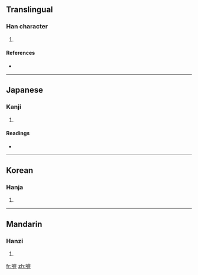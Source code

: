 ==Translingual==

===Han character===
{{Han char|rn=30|rad=口|as=11|sn=14|four=|canj=口山一土 (RUMG)}}

# {{defn|Han}}

====References====
* {{Han ref|kx=0205.090|dkj=04178|dj=0428.020|hdz=10676.140|uh=560A|ud=22026}}

----

==Japanese==

===Kanji===
{{ja-kanji|grade=|rs=口11}}

# {{defn|Japanese}}

====Readings====
* {{ja-readings|on=[[がい]] (gai)|kun=[[いがむ]] (igamu)}}

----

==Korean==

===Hanja===
{{ko-hanja|hangeul=애|rv=ae|mr=ae}}

# {{defn|Korean}}

----

==Mandarin==

===Hanzi===
{{cmn-hanzi|pin=[[ái]] ([[ai2]])|wg=ai<sup>2</sup>}}

# {{defn|Mandarin}}

[[fr:嘊]]
[[zh:嘊]]